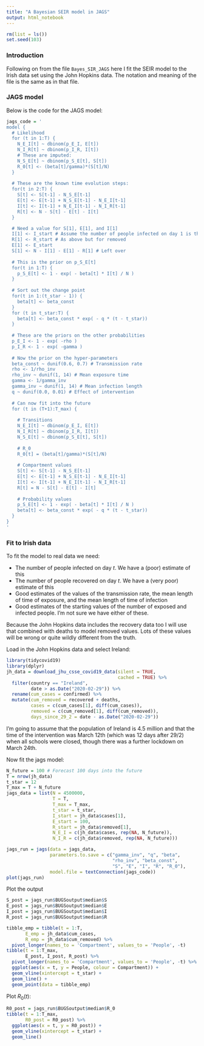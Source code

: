 ```yaml
---
title: "A Bayesian SEIR model in JAGS"
output: html_notebook
---
```


```r
rm(list = ls())
set.seed(103)
```


### Introduction

Following on from the file `Bayes_SIR_JAGS` here I fit the SEIR model to the Irish data set using the John Hopkins data. The notation and meaning of the file is the same as in that file. 

### JAGS model

Below is the code for the JAGS model:

```r
jags_code = '
model {
  # Likelihood
  for (t in 1:T) {
    N_E_I[t] ~ dbinom(p_E_I, E[t])
    N_I_R[t] ~ dbinom(p_I_R, I[t])
    # These are imputed:
    N_S_E[t] ~ dbinom(p_S_E[t], S[t])
    R_0[t] <- (beta[t]/gamma)*(S[t]/N)
  }
  
  # These are the known time evolution steps:
  for(t in 2:T) {
    S[t] <- S[t-1] - N_S_E[t-1]
    E[t] <- E[t-1] + N_S_E[t-1] - N_E_I[t-1]
    I[t] <- I[t-1] + N_E_I[t-1] - N_I_R[t-1]
    R[t] <- N - S[t] - E[t] - I[t]
  }

  # Need a value for S[1], E[1], and I[1]
  I[1] <- I_start # Assume the number of people infected on day 1 is the same as those transitioning from E to I
  R[1] <- R_start # As above but for removed
  E[1] <- E_start
  S[1] <- N - I[1] - E[1] - R[1] # Left over
  
  # This is the prior on p_S_E[t]
  for(t in 1:T) {
    p_S_E[t] <- 1 - exp( - beta[t] * I[t] / N )
  }
  
  # Sort out the change point
  for(t in 1:(t_star - 1)) {
    beta[t] <- beta_const
  } 
  for (t in t_star:T) {
    beta[t] <- beta_const * exp( - q * (t - t_star))
  }
  
  # These are the priors on the other probabilities
  p_E_I <- 1 - exp( -rho )
  p_I_R <- 1 - exp( -gamma )
  
  # Now the prior on the hyper-parameters
  beta_const ~ dunif(0.6, 0.7) # Transmission rate
  rho <- 1/rho_inv
  rho_inv ~ dunif(1, 14) # Mean exposure time
  gamma <- 1/gamma_inv
  gamma_inv ~ dunif(1, 14) # Mean infection length
  q ~ dunif(0.0, 0.01) # Effect of intervention
  
  # Can now fit into the future
  for (t in (T+1):T_max) {
  
    # Transitions
    N_E_I[t] ~ dbinom(p_E_I, E[t])
    N_I_R[t] ~ dbinom(p_I_R, I[t])
    N_S_E[t] ~ dbinom(p_S_E[t], S[t])
    
    # R_0
    R_0[t] = (beta[t]/gamma)*(S[t]/N)
    
    # Compartment values
    S[t] <- S[t-1] - N_S_E[t-1]
    E[t] <- E[t-1] + N_S_E[t-1] - N_E_I[t-1]
    I[t] <- I[t-1] + N_E_I[t-1] - N_I_R[t-1]
    R[t] = N - S[t] - E[t] - I[t]
    
    # Probability values
    p_S_E[t] <- 1 - exp( - beta[t] * I[t] / N )
    beta[t] <- beta_const * exp( - q * (t - t_star))
  }
}
'
```

### Fit to Irish data

To fit the model to real data we need:

- The number of people infected on day $t$. We have a (poor) estimate of this
- The number of people recovered on day $t$. We have a (very poor) estimate of this
- Good estimates of the values of the transmission rate, the mean length of time of exposure, and the mean length of time of infection
- Good estimates of the starting values of the number of exposed and infected people. I'm not sure we have either of these. 

Because the John Hopkins data includes the recovery data too I will use that combined with deaths to model removed values. Lots of these values will be wrong or quite wildly different from the truth.

Load in the John Hopkins data and select Ireland:
```r
library(tidycovid19)
library(dplyr)
jh_data = download_jhu_csse_covid19_data(silent = TRUE, 
                                         cached = TRUE) %>% 
  filter(country == "Ireland",
         date > as.Date("2020-02-29")) %>% 
  rename(cum_cases = confirmed) %>% 
  mutate(cum_removed = recovered + deaths,
         cases = c(cum_cases[1], diff(cum_cases)),
         removed = c(cum_removed[1], diff(cum_removed)),
         days_since_29_2 = date - as.Date("2020-02-29"))
```

I'm going to assume that the population of Ireland is 4.5 million and that the time of the intervention was March 12th (which was 12 days after 29/2) when all schools were closed, though there was a further lockdown on March 24th.

Now fit the jags model:

```r
N_future = 100 # Forecast 100 days into the future
T = nrow(jh_data)
t_star = 12
T_max = T + N_future 
jags_data = list(N = 4500000,
                 T = T,
                 T_max = T_max, 
                 t_star = t_star,
                 I_start = jh_data$cases[1],
                 E_start = 100,
                 R_start = jh_data$removed[1],
                 N_E_I = c(jh_data$cases, rep(NA, N_future)),
                 N_I_R = c(jh_data$removed, rep(NA, N_future))) 

jags_run = jags(data = jags_data,
                parameters.to.save = c("gamma_inv", "q", "beta",
                                       "rho_inv", "beta_const", 
                                       "S", "E", "I", "R", "R_0"),
                model.file = textConnection(jags_code))
plot(jags_run)
```

Plot the output

```r
S_post = jags_run$BUGSoutput$median$S
E_post = jags_run$BUGSoutput$median$E
I_post = jags_run$BUGSoutput$median$I
R_post = jags_run$BUGSoutput$median$R

tibble_emp = tibble(t = 1:T,
       E_emp = jh_data$cum_cases,
       R_emp = jh_data$cum_removed) %>% 
  pivot_longer(names_to = 'Compartment', values_to = 'People', -t)
tibble(t = 1:T_max,
       E_post, I_post, R_post) %>% 
  pivot_longer(names_to = 'Compartment', values_to = 'People', -t) %>% 
  ggplot(aes(x = t, y = People, colour = Compartment)) + 
  geom_vline(xintercept = t_star) +
  geom_line() + 
  geom_point(data = tibble_emp)
```

Plot $R_0(t)$:

```r
R0_post = jags_run$BUGSoutput$median$R_0
tibble(t = 1:T_max,
       R0_post = R0_post) %>% 
  ggplot(aes(x = t, y = R0_post)) + 
  geom_vline(xintercept = t_star) + 
  geom_line()
```
